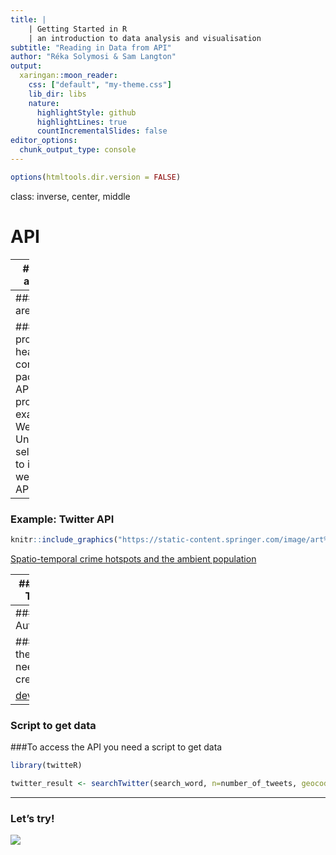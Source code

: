 ---
title: | 
    | Getting Started in R
    | an introduction to data analysis and visualisation
subtitle: "Reading in Data from API"
author: "Réka Solymosi & Sam Langton"
output:
  xaringan::moon_reader:
    css: ["default", "my-theme.css"]
    lib_dir: libs
    nature:
      highlightStyle: github
      highlightLines: true
      countIncrementalSlides: false
editor_options: 
  chunk_output_type: console
---

```{r setup, include=FALSE}
options(htmltools.dir.version = FALSE)
```

class: inverse, center, middle

# API

---
### What are APIs?

###A set of functions and procedures that allow the creation of applications which access the features or data of an operating system, application, or other service.

---
### What are APIs?

###You’ve probably heard of companies packaging APIs as products. For example, Weather Underground sells access to its weather data API.

---
### Example: Twitter API

```{r, out.height="400px", echo=FALSE}
knitr::include_graphics("https://static-content.springer.com/image/art%3A10.1186%2Fs40163-015-0023-8/MediaObjects/40163_2015_23_Fig3_HTML.gif")
```

[Spatio-temporal crime hotspots and the ambient population](https://link.springer.com/article/10.1186/s40163-015-0023-8)

---
### Example: Twitter API

```{r, out.height=  "400px", echo=FALSE}
knitr::include_graphics("https://img.washingtonpost.com/wp-apps/imrs.php?src=https://img.washingtonpost.com/news/the-intersect/wp-content/uploads/sites/32/2016/09/alt-right-radicalization.png&w=1484")
```

[These charts show exactly how racist and radical the alt-right has gotten this year](https://www.washingtonpost.com/news/the-intersect/wp/2016/09/26/these-charts-show-exactly-how-racist-and-radical-the-alt-right-has-gotten-this-year/?utm_term=.a7139c409e4b)

---
### Authentication

###To access the API you need credentials

[dev.twitter.com](https://dev.twitter.com/)

---
### Script to get data

###To access the API you need a script to get data

```{r, eval=FALSE}
library(twitteR)

twitter_result <- searchTwitter(search_word, n=number_of_tweets, geocode= paste(loc_of_tweets, search_radius, sep=","))
```

---
### Let's try!

![](https://media.giphy.com/media/3o6ZsUdQYvPAyT1hxm/giphy.gif)
